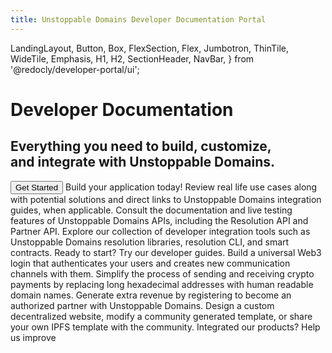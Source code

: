 ```yaml
---
title: Unstoppable Domains Developer Documentation Portal
---
```


  LandingLayout,
  Button,
  Box,
  FlexSection,
  Flex,
  Jumbotron,
  ThinTile,
  WideTile,
  Emphasis,
  H1,
  H2,
  SectionHeader,
  NavBar,
} from '@redocly/developer-portal/ui';



<NavBar location={props.location} standalone={false} />

<Jumbotron>
  <H1>Developer Documentation</H1>
  <H2>Everything you need to build, customize, <br/>and integrate with Unstoppable Domains.</H2>
  <Flex p={20} justifyContent="center">
     <Button variant="contained" size="xlarge" color="primary" to="getting-started/index.md">
      Get Started
    </Button>
  </Flex>
</Jumbotron>
<Box my={25}>
  <SectionHeader>
    Build your <Emphasis> application </Emphasis> today!
  </SectionHeader>
  <FlexSection justifyContent="space-around" flexWrap="wrap">
    <ThinTile to="use-cases/index.mdx" icon={usecase} header="Use Cases">
        Review real life use cases along with potential solutions and
        direct links to Unstoppable Domains integration guides, when applicable.
    </ThinTile>
    <ThinTile to="openapi/reference.page.yaml" icon={apiref} header="API Reference">
        Consult the documentation and live testing features of Unstoppable Domains APIs,
        including the Resolution API and Partner API.
    </ThinTile>
    <ThinTile to="developer-toolkit/index.md" icon={toolkit} header="Developer Toolkit">
        Explore our collection of developer integration tools such as Unstoppable Domains
        resolution libraries, resolution CLI, and smart contracts.
    </ThinTile>
  </FlexSection>
  <SectionHeader>
    <Emphasis>Ready to start? </Emphasis>
    Try our developer guides.
  </SectionHeader>
  <FlexSection justifyContent="space-around" flexWrap="wrap">
    <WideTile to="login-with-unstoppable/index.md" header="Login with Unstoppable">
        Build a universal Web3 login that authenticates your users and creates new
        communication channels with them.
    </WideTile>
    <WideTile to="crypto-payments/index.md" header="Crypto Payments">
        Simplify the process of sending and receiving crypto payments by replacing long
         hexadecimal addresses with human readable domain names.
    </WideTile>
    <WideTile to="reseller/index.md" header="Become a Partner">
        Generate extra revenue by registering to become an authorized partner with
        Unstoppable Domains.
    </WideTile>
    <WideTile to="d-websites/index.md" header="IPFS Websites">
        Design a custom decentralized website, modify a community generated template,
        or share your own IPFS template with the community.
    </WideTile>
  </FlexSection>
  <SectionHeader>
    Integrated our products?
    <Emphasis> Help us improve</Emphasis>
  </SectionHeader>
  <FlexSection justifyContent="space-around" flexWrap="wrap">
    <DeveloperSurvey/>
  </FlexSection>
</Box>
